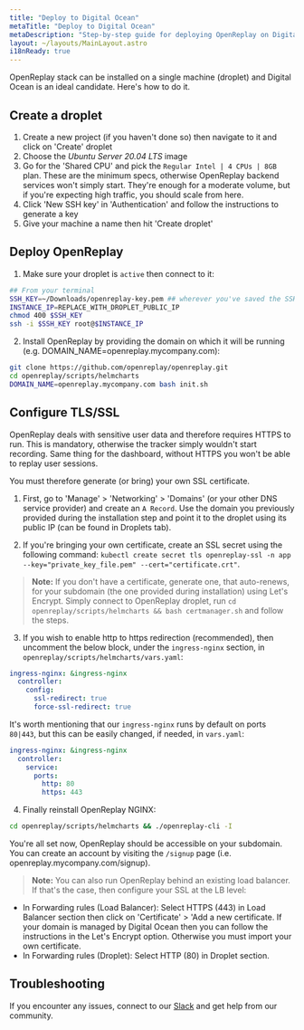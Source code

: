 ```yaml
---
title: "Deploy to Digital Ocean"
metaTitle: "Deploy to Digital Ocean"
metaDescription: "Step-by-step guide for deploying OpenReplay on Digital Ocean."
layout: ~/layouts/MainLayout.astro
i18nReady: true
---
```


OpenReplay stack can be installed on a single machine (droplet) and Digital Ocean is an ideal candidate. Here's how to do it.

## Create a droplet

1. Create a new project (if you haven't done so) then navigate to it and click on 'Create' droplet
2. Choose the *Ubuntu Server 20.04 LTS* image
4. Go for the 'Shared CPU' and pick the `Regular Intel | 4 CPUs | 8GB` plan. These are the minimum specs, otherwise OpenReplay backend services won't simply start. They're enough for a moderate volume, but if you're expecting high traffic, you should scale from here.
5. Click 'New SSH key' in 'Authentication' and follow the instructions to generate a key
6. Give your machine a name then hit 'Create droplet'

## Deploy OpenReplay

1. Make sure your droplet is `active` then connect to it:

```bash
## From your terminal
SSH_KEY=~/Downloads/openreplay-key.pem ## wherever you've saved the SSH key
INSTANCE_IP=REPLACE_WITH_DROPLET_PUBLIC_IP
chmod 400 $SSH_KEY
ssh -i $SSH_KEY root@$INSTANCE_IP
```

2. Install OpenReplay by providing the domain on which it will be running (e.g. DOMAIN_NAME=openreplay.mycompany.com):

```bash
git clone https://github.com/openreplay/openreplay.git
cd openreplay/scripts/helmcharts
DOMAIN_NAME=openreplay.mycompany.com bash init.sh
```

## Configure TLS/SSL

OpenReplay deals with sensitive user data and therefore requires HTTPS to run. This is mandatory, otherwise the tracker simply wouldn't start recording. Same thing for the dashboard, without HTTPS you won't be able to replay user sessions.

You must therefore generate (or bring) your own SSL certificate.

1. First, go to 'Manage' > 'Networking' > 'Domains' (or your other DNS service provider) and create an `A Record`. Use the domain you previously provided during the installation step and point it to the droplet using its public IP (can be found in Droplets tab).

2. If you're bringing your own certificate, create an SSL secret using the following command: `kubectl create secret tls openreplay-ssl -n app --key="private_key_file.pem" --cert="certificate.crt"`.

> **Note:** If you don't have a certificate, generate one, that auto-renews, for your subdomain (the one provided during installation) using Let's Encrypt. Simply connect to OpenReplay droplet, run `cd openreplay/scripts/helmcharts && bash certmanager.sh` and follow the steps.

3. If you wish to enable http to https redirection (recommended), then uncomment the below block, under the `ingress-nginx` section, in `openreplay/scripts/helmcharts/vars.yaml`:
   
```yaml
ingress-nginx: &ingress-nginx
  controller:
    config:
      ssl-redirect: true
      force-ssl-redirect: true
```

It's worth mentioning that our `ingress-nginx` runs by default on ports `80|443`, but this can be easily changed, if needed, in `vars.yaml`:

```yaml
ingress-nginx: &ingress-nginx
  controller:
    service:
      ports:
        http: 80
        https: 443
```

4. Finally reinstall OpenReplay NGINX:

```bash
cd openreplay/scripts/helmcharts && ./openreplay-cli -I
```

You're all set now, OpenReplay should be accessible on your subdomain. You can create an account by visiting the `/signup` page (i.e. openreplay.mycompany.com/signup).

> **Note:** You can also run OpenReplay behind an existing load balancer. If that's the case, then configure your SSL at the LB level:
- In Forwarding rules (Load Balancer): Select HTTPS (443) in Load Balancer section then click on 'Certificate' > 'Add a new certificate. If your domain is managed by Digital Ocean then you can follow the instructions in the Let's Encrypt option. Otherwise you must import your own certificate.
- In Forwarding rules (Droplet): Select HTTP (80) in Droplet section.

## Troubleshooting

If you encounter any issues, connect to our [Slack](https://slack.openreplay.com) and get help from our community.
